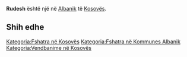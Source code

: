 {{Fshat në 
 | Emri                = Rudesh
 | EmriAlt                = 
 | NAME_SHORT_FORM=      
 | NAME_GENERIC=      
 | NAME_SORT_NAME_RO=      RUDESH
 | FULL_NAME_RO = Rudesh
 | FULL_NAME_ND_RO=Rudesh
 | SORT_NAME_RG=RUDESH
 | FULL_NAME_RG=Rudesh
 | FULL_NAME_ND_RG=Rudesh
 | SRP_NAME_SHORT_FORM=      
 | SRP_NAME_GENERIC=      
 | SRP_NAME_SORT_NAME_RO=      
 | SRP_FULL_NAME_RO = 
 | SRP_FULL_NAME_ND_RO=
 | SRP_SORT_NAME_RG=
 | SRP_FULL_NAME_RG=
 | SRP_FULL_NAME_ND_RG=
 | Emri (Rasa dhanore) = 
 | Figura              = 
 | Shteti              = Kosovo
 | Komuna              = Albanik
 | Kodi postar         = 
 | Sipërfaqja          = 

 | Popullsia           = 

 | Regj. i popullsisë  = 
 | Dend. e popullsisë  = 
 | Faqja zyrtare       = 
 <!--- Koordinatat ----> 
 | Gjerësia            = 42.680833
 | Gjatësia            = 20.489444
 | Lartësia            = 
}}
'''Rudesh''' është një [[]] në [[Albanik]] të [[Kosovës]].

<!-- == Gjeografia == -->
<!-- == Historia == -->
<!-- == Demografia == -->
== Shih edhe ==
{{Komuna Albanik}}
{{Kosovo-Administrata-Cung}}

[[Kategoria:Fshatra në Kosovës]]
[[Kategoria:Fshatra në Kommunes Albanik]]
[[Kategoria:Vendbanime në Kosovës]]